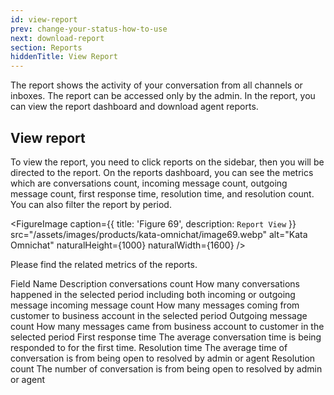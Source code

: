 ```yaml
---
id: view-report
prev: change-your-status-how-to-use
next: download-report
section: Reports
hiddenTitle: View Report
---
```


The report shows the activity of your conversation from all channels or inboxes. The report can be accessed only by the admin. In the report, you can view the report dashboard and download agent reports.

## View report

To view the report, you need to click reports on the sidebar, then you will be directed to the report. On the reports dashboard, you can see the metrics which are conversations count, incoming message count, outgoing message count, first response time, resolution time, and resolution count. You can also filter the report by period.

<FigureImage
  caption={{ title: 'Figure 69', description: `Report View` }}
  src="/assets/images/products/kata-omnichat/image69.webp"
  alt="Kata Omnichat"
  naturalHeight={1000}
  naturalWidth={1600}
/>

Please find the related metrics of the reports.

<Table>
  <TableHead>
    <TableHeadRow>
      <TableHeadCell>Field Name</TableHeadCell>
      <TableHeadCell>Description</TableHeadCell>
    </TableHeadRow>
  </TableHead>
  <TableBody>
    <TableBodyRow>
      <TableBodyCell>conversations count</TableBodyCell>
      <TableBodyCell>
        How many conversations happened in the selected period including both incoming or outgoing message
      </TableBodyCell>
    </TableBodyRow>
    <TableBodyRow>
      <TableBodyCell>incoming message count</TableBodyCell>
      <TableBodyCell>How many messages coming from customer to business account in the selected period </TableBodyCell>
    </TableBodyRow>
    <TableBodyRow>
      <TableBodyCell>Outgoing message count</TableBodyCell>
      <TableBodyCell>How many messages came from business account to customer in the selected period </TableBodyCell>
    </TableBodyRow>
    <TableBodyRow>
      <TableBodyCell>First response time</TableBodyCell>
      <TableBodyCell>The average conversation time is being responded to for the first time.</TableBodyCell>
    </TableBodyRow>
    <TableBodyRow>
      <TableBodyCell>Resolution time</TableBodyCell>
      <TableBodyCell>The average time of conversation is from being open to resolved by admin or agent</TableBodyCell>
    </TableBodyRow>
    <TableBodyRow>
      <TableBodyCell>Resolution count</TableBodyCell>
      <TableBodyCell>The number of conversation is from being open to resolved by admin or agent</TableBodyCell>
    </TableBodyRow>
  </TableBody>
</Table>
